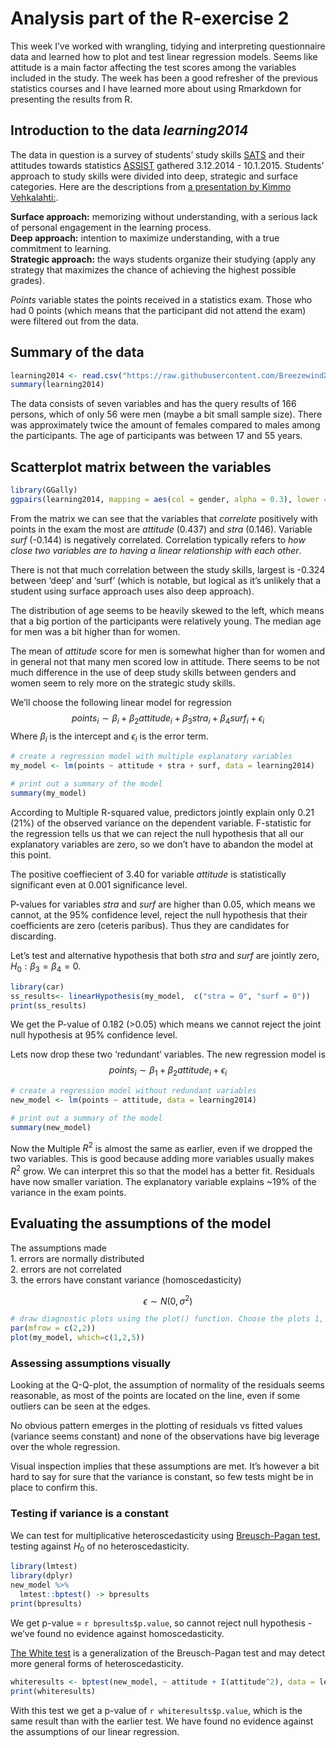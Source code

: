 # Analysis part of the R-exercise 2

This week I've worked with wrangling, tidying and interpreting questionnaire data and learned how to plot and test linear regression models. Seems like attitude is a main factor affecting the test scores among the variables included in the study. The week has been a good refresher of the previous statistics courses and I have learned more about using Rmarkdown for presenting the results from R.

   
## Introduction to the data *learning2014*
  
The data in question is a survey of students' study skills  [SATS]("http://www.etl.tla.ed.ac.uk/publications.html#measurement")  and their attitudes towards statistics [ASSIST]("http://www.evaluationandstatistics.com/") gathered 3.12.2014 - 10.1.2015. 
Students' approach to study skills were divided into deep, strategic and surface categories. Here are the descriptions from [a presentation by Kimmo Vehkalahti:]("https://www.slideshare.net/kimmovehkalahti/the-relationship-between-learning-approaches-and-students-achievements-in-an-introductory-statistics-course-in-finland"). 
     
**Surface approach:** memorizing without understanding, with a serious lack of personal engagement in the learning process.   
**Deep approach:** intention to maximize understanding, with a true commitment to learning.   
**Strategic approach:** the ways students organize their studying (apply any strategy that maximizes the chance of achieving the highest possible grades).  

*Points* variable states the points received in a statistics exam. Those who had 0 points (which means that the participant did not attend the exam) were filtered out from the data.   
   
## Summary of the data
   

```r
learning2014 <- read.csv("https://raw.githubusercontent.com/BreezewindX/IODS-project/master/data/learning2014.csv")
summary(learning2014)
```
   
   
The data consists of seven variables and has the query results of 166 persons, which of only 56 were men (maybe a bit small sample size). There was approximately twice the amount of females compared to males among the participants. The age of participants was between 17 and 55 years. 
    
    
    
## Scatterplot matrix between the variables
   
   
```r
library(GGally)
ggpairs(learning2014, mapping = aes(col = gender, alpha = 0.3), lower = list(combo = wrap("facethist", bins = 20)))
```
  
  
From the matrix we can see that the variables that *correlate* positively with points in the exam the most are *attitude* (0.437) and *stra* (0.146). Variable *surf* (-0.144) is negatively correlated. Correlation typically refers to *how close two variables are to having a linear relationship with each other*. 

There is not that much correlation between the study skills, largest is -0.324 between 'deep' and 'surf' (which is notable, but logical as it's unlikely that a student using surface approach uses also deep approach).

The distribution of age seems to be heavily skewed to the left, which means that a big portion of the participants were relatively young. The median age for men was a bit higher than for women.
   
The mean of *attitude* score for men is somewhat higher than for women and in general not that many men scored low in attitude. There seems to be not much difference in the use of deep study skills between genders and women seem to rely more on the strategic study skills.



We'll choose the following linear model for regression
$$points_i \sim \beta_i+\beta_2attitude_i+\beta_3stra_i+\beta_4surf_i+\epsilon_i$$
Where $\beta_i$ is the intercept and $\epsilon_i$ is the error term.
   
   
```r
# create a regression model with multiple explanatory variables
my_model <- lm(points ~ attitude + stra + surf, data = learning2014)

# print out a summary of the model
summary(my_model)
```   
  

According to Multiple R-squared value, predictors jointly explain only 0.21 (21%) of the observed variance on the dependent variable. F-statistic for the regression tells us that we can reject the null hypothesis that all our explanatory variables are zero, so we don't have to abandon the model at this point.
   
The positive coeffiecient of 3.40 for variable *attitude* is statistically significant even at 0.001 significance level.
   
P-values for variables *stra* and *surf* are higher than 0.05, which means we cannot, at the 95% confidence level, reject the null hypothesis that their coefficients are zero (ceteris paribus). Thus they are candidates for discarding.

Let's test and alternative hypothesis that both *stra* and *surf* are jointly zero, $H_0:\beta_3=\beta_4=0$.

```r
library(car)
ss_results<- linearHypothesis(my_model,  c("stra = 0", "surf = 0"))
print(ss_results)
```
 
We get the P-value of 0.182 (>0.05) which means we cannot reject the joint null hypothesis at 95% confidence level.
 
Lets now drop these two 'redundant' variables. The new regression model is
$$points_i \sim \beta_1 +\beta_2attitude_i+\epsilon_i$$
   
   
```r
# create a regression model without redundant variables
new_model <- lm(points ~ attitude, data = learning2014)

# print out a summary of the model
summary(new_model)
``` 
  
  
Now the Multiple $R^2$ is almost the same as earlier, even if we dropped the two variables. This is good because adding more variables usually makes $R^2$ grow. We can interpret this so that the model has a better fit. Residuals have now smaller variation. The explanatory variable explains ~19% of the variance in the exam points.
   
     
## Evaluating the assumptions of the model

The assumptions made  
1. errors are normally distributed   
2. errors are not correlated   
3. the errors have constant variance (homoscedasticity)   

$$\epsilon\sim N(0,\sigma^2)   $$
  
  
   
```r
# draw diagnostic plots using the plot() function. Choose the plots 1, 2 and 5
par(mfrow = c(2,2))
plot(my_model, which=c(1,2,5))
```  
   
   

### Assessing assumptions visually
Looking at the Q-Q-plot, the assumption of normality of the residuals seems reasonable, as most of the points are located on the line, even if some outliers can be seen at the edges. 

No obvious pattern emerges in the plotting of residuals vs fitted values (variance seems constant) and none of the observations have big leverage over the whole regression.
   
Visual inspection implies that these assumptions are met. It's however a bit hard to say for sure that the variance is constant, so few tests might be in place to confirm this.

### Testing if variance is a constant
We can test for multiplicative heteroscedasticity using [Breusch-Pagan test]("https://en.wikipedia.org/wiki/Breusch%E2%80%93Pagan_test"), testing against $H_0$ of no heteroscedasticity. 

```r
library(lmtest)
library(dplyr)
new_model %>% 
  lmtest::bptest() -> bpresults
print(bpresults)
```

We get p-value = `r bpresults$p.value`, so cannot reject null hypothesis - we've found no evidence against homoscedasticity.

[The White test]("https://en.wikipedia.org/wiki/White_test") is a generalization of the Breusch-Pagan test and may detect more general forms of heteroscedasticity.

```r
whiteresults <- bptest(new_model, ~ attitude + I(attitude^2), data = learning2014)
print(whiteresults)
```

With this test we get a p-value of `r whiteresults$p.value`, which is the same result than with the earlier test. We have found no evidence against the assumptions of our linear regression.

